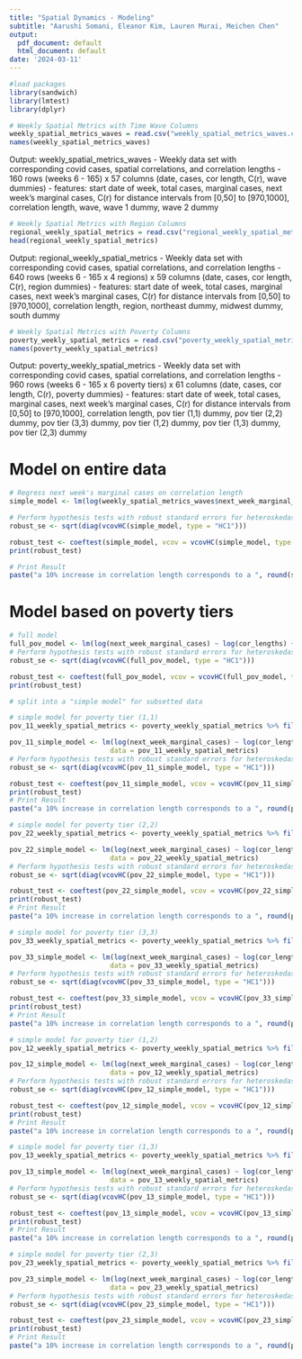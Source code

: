 ```yaml
---
title: "Spatial Dynamics - Modeling"
subtitle: "Aarushi Somani, Eleanor Kim, Lauren Murai, Meichen Chen"
output:
  pdf_document: default
  html_document: default
date: '2024-03-11'
---
```


```r
#load packages
library(sandwich)
library(lmtest)
library(dplyr)
```

```r
# Weekly Spatial Metrics with Time Wave Columns
weekly_spatial_metrics_waves = read.csv("weekly_spatial_metrics_waves.csv")
names(weekly_spatial_metrics_waves)
```
Output: weekly_spatial_metrics_waves
  - Weekly data set with corresponding covid cases, spatial correlations, and correlation lengths
  - 160 rows (weeks 6 - 165) x 57 columns (date, cases, cor length, C(r), wave dummies)
  - features: start date of week, total cases, marginal cases, next week's marginal cases, C(r) for distance intervals from [0,50] to [970,1000], correlation length, wave, wave 1 dummy, wave 2 dummy


```r
# Weekly Spatial Metrics with Region Columns
regional_weekly_spatial_metrics = read.csv("regional_weekly_spatial_metrics.csv")
head(regional_weekly_spatial_metrics)
```
Output: regional_weekly_spatial_metrics
  - Weekly data set with corresponding covid cases, spatial correlations, and correlation lengths
  - 640 rows (weeks 6 - 165 x 4 regions) x 59 columns (date, cases, cor length, C(r), region dummies)
  - features: start date of week, total cases, marginal cases, next week's marginal cases, C(r) for distance intervals from [0,50] to [970,1000], correlation length, region, northeast dummy, midwest dummy, south dummy



```r
# Weekly Spatial Metrics with Poverty Columns
poverty_weekly_spatial_metrics = read.csv("poverty_weekly_spatial_metrics.csv")
names(poverty_weekly_spatial_metrics)
```
Output: poverty_weekly_spatial_metrics
  - Weekly data set with corresponding covid cases, spatial correlations, and correlation lengths
  - 960 rows (weeks 6 - 165 x 6 poverty tiers) x 61 columns (date, cases, cor length, C(r), poverty dummies)
  - features: start date of week, total cases, marginal cases, next week's marginal cases, C(r) for distance intervals from [0,50] to [970,1000], correlation length, pov tier (1,1) dummy, pov tier (2,2) dummy, pov tier (3,3) dummy, pov tier (1,2) dummy, pov tier (1,3) dummy, pov tier (2,3) dummy

# Model on entire data

```r
# Regress next week's marginal cases on correlation length
simple_model <- lm(log(weekly_spatial_metrics_waves$next_week_marginal_cases) ~ log(weekly_spatial_metrics_waves$cor_lengths), data = weekly_spatial_metrics_waves)

# Perform hypothesis tests with robust standard errors for heteroskedasticity
robust_se <- sqrt(diag(vcovHC(simple_model, type = "HC1")))

robust_test <- coeftest(simple_model, vcov = vcovHC(simple_model, type = "HC1"))
print(robust_test)

# Print Result
paste("a 10% increase in correlation length corresponds to a ", round(simple_model$coefficients[2]*10,2),"% change in cases in the following week")
```

# Model based on poverty tiers  

```r
# full model 
full_pov_model <- lm(log(next_week_marginal_cases) ~ log(cor_lengths) + pov_tier_1 + pov_tier_2, data = poverty_weekly_spatial_metrics)
# Perform hypothesis tests with robust standard errors for heteroskedasticity
robust_se <- sqrt(diag(vcovHC(full_pov_model, type = "HC1")))

robust_test <- coeftest(full_pov_model, vcov = vcovHC(full_pov_model, type = "HC1"))
print(robust_test)
```

```r
# split into a "simple model" for subsetted data 

# simple model for poverty tier (1,1)
pov_11_weekly_spatial_metrics <- poverty_weekly_spatial_metrics %>% filter(tier_11 == 1)

pov_11_simple_model <- lm(log(next_week_marginal_cases) ~ log(cor_lengths), 
                         data = pov_11_weekly_spatial_metrics)
# Perform hypothesis tests with robust standard errors for heteroskedasticity
robust_se <- sqrt(diag(vcovHC(pov_11_simple_model, type = "HC1")))

robust_test <- coeftest(pov_11_simple_model, vcov = vcovHC(pov_11_simple_model, type = "HC1"))
print(robust_test)
# Print Result
paste("a 10% increase in correlation length corresponds to a ", round(pov_11_simple_model$coefficients[2]*10,2),"% change in cases in the following week")
```

```r
# simple model for poverty tier (2,2)
pov_22_weekly_spatial_metrics <- poverty_weekly_spatial_metrics %>% filter(tier_22 == 1)

pov_22_simple_model <- lm(log(next_week_marginal_cases) ~ log(cor_lengths), 
                         data = pov_22_weekly_spatial_metrics)
# Perform hypothesis tests with robust standard errors for heteroskedasticity
robust_se <- sqrt(diag(vcovHC(pov_22_simple_model, type = "HC1")))

robust_test <- coeftest(pov_22_simple_model, vcov = vcovHC(pov_22_simple_model, type = "HC1"))
print(robust_test)
# Print Result
paste("a 10% increase in correlation length corresponds to a ", round(pov_22_simple_model$coefficients[2]*10,2),"% change in cases in the following week")
```

```r
# simple model for poverty tier (3,3)
pov_33_weekly_spatial_metrics <- poverty_weekly_spatial_metrics %>% filter(tier_33 == 1)

pov_33_simple_model <- lm(log(next_week_marginal_cases) ~ log(cor_lengths), 
                         data = pov_33_weekly_spatial_metrics)
# Perform hypothesis tests with robust standard errors for heteroskedasticity
robust_se <- sqrt(diag(vcovHC(pov_33_simple_model, type = "HC1")))

robust_test <- coeftest(pov_33_simple_model, vcov = vcovHC(pov_33_simple_model, type = "HC1"))
print(robust_test)
# Print Result
paste("a 10% increase in correlation length corresponds to a ", round(pov_33_simple_model$coefficients[2]*10,2),"% change in cases in the following week")
```

```r
# simple model for poverty tier (1,2)
pov_12_weekly_spatial_metrics <- poverty_weekly_spatial_metrics %>% filter(tier_12 == 1)

pov_12_simple_model <- lm(log(next_week_marginal_cases) ~ log(cor_lengths), 
                         data = pov_12_weekly_spatial_metrics)
# Perform hypothesis tests with robust standard errors for heteroskedasticity
robust_se <- sqrt(diag(vcovHC(pov_12_simple_model, type = "HC1")))

robust_test <- coeftest(pov_12_simple_model, vcov = vcovHC(pov_12_simple_model, type = "HC1"))
print(robust_test)
# Print Result
paste("a 10% increase in correlation length corresponds to a ", round(pov_12_simple_model$coefficients[2]*10,2),"% change in cases in the following week")
```

```r
# simple model for poverty tier (1,3)
pov_13_weekly_spatial_metrics <- poverty_weekly_spatial_metrics %>% filter(tier_13 == 1)

pov_13_simple_model <- lm(log(next_week_marginal_cases) ~ log(cor_lengths), 
                         data = pov_13_weekly_spatial_metrics)
# Perform hypothesis tests with robust standard errors for heteroskedasticity
robust_se <- sqrt(diag(vcovHC(pov_13_simple_model, type = "HC1")))

robust_test <- coeftest(pov_13_simple_model, vcov = vcovHC(pov_13_simple_model, type = "HC1"))
print(robust_test)
# Print Result
paste("a 10% increase in correlation length corresponds to a ", round(pov_13_simple_model$coefficients[2]*10,2),"% change in cases in the following week")
```

```r
# simple model for poverty tier (2,3)
pov_23_weekly_spatial_metrics <- poverty_weekly_spatial_metrics %>% filter(tier_23 == 1)

pov_23_simple_model <- lm(log(next_week_marginal_cases) ~ log(cor_lengths), 
                         data = pov_23_weekly_spatial_metrics)
# Perform hypothesis tests with robust standard errors for heteroskedasticity
robust_se <- sqrt(diag(vcovHC(pov_23_simple_model, type = "HC1")))

robust_test <- coeftest(pov_23_simple_model, vcov = vcovHC(pov_23_simple_model, type = "HC1"))
print(robust_test)
# Print Result
paste("a 10% increase in correlation length corresponds to a ", round(pov_23_simple_model$coefficients[2]*10,2),"% change in cases in the following week")
```
